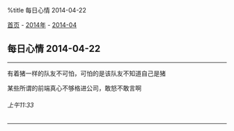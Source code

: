 %title 每日心情 2014-04-22

[[../../../index|首页]] - [[../index|2014年]] - [[index|2014-04]]
==每日心情 2014-04-22==
----
有着猪一样的队友不可怕，可怕的是该队友不知道自己是猪

某些所谓的前端真心不够格进公司，敢怒不敢言啊
======上午11:33======
----
